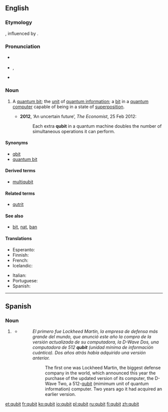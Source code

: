 ==English==
{{wikipedia}}

===Etymology===
{{blend|quantum|bit}}, influenced by {{term|cubit}}.

===Pronunciation===
* {{a|UK}} {{IPA|/ˈkjuːbɪt/}}
* {{a|US}} {{enPR|kyo͞o'bĭt}}, {{IPA|/ˈkjubɪt/}}
* {{homophones|lang=en|cubit}}

===Noun===
{{en-noun}}

# {{context|computing|lang=en}} A [[quantum bit]]; the [[unit]] of [[quantum information]]; a [[bit]] in a [[quantum computer]] capable of being in a state of [[superposition]].
#* '''2012''', ‘An uncertain future’, ''The Economist'', 25 Feb 2012:
#*: Each extra '''qubit''' in a quantum machine doubles the number of simultaneous operations it can perform.

====Synonyms====
* [[qbit]]
* [[quantum bit]]

====Derived terms====
* [[multiqubit]]

====Related terms====
* [[qutrit]]

====See also====
* [[bit]], [[nat]], [[ban]]

====Translations====
{{trans-top|quantum bit}}
* Esperanto: {{t|eo|kvantumbito}}
* Finnish: {{t|fi|kubitti}}
* French: {{t+|fr|qubit|m}}
* Icelandic: {{t|is|skammtabiti|m}}
{{trans-mid}}
* Italian: {{t|it|qubit|m}}
* Portuguese: {{t|pt|qubit|m}}
* Spanish: {{t|es|qubit|m}}
{{trans-bottom}}

----

==Spanish==
{{wikipedia|lang=es}}

===Noun===
{{es-noun|m}}

# {{context|computing|lang=es}} {{l/en|qubit}} 
#* {{quote-web
    | date = 2013-05-19
    | author = BBC Mundo
    | title = Por qué Google y el Pentágono quieren computadoras cuánticas
    | site = elcomercio.pe
    | url = http://elcomercio.pe/actualidad/1578464/noticia-que-google-pentagono-quieren-computadoras-cuanticas
    | accessdate = 2013-05-26 
}}
#*: ''El primero fue Lockheed Martin, la empresa de defensa más grande del mundo, que anunció este año la compra de la versión actualizada de su computadora, la D-Wave Dos, una computadora de 512 '''qubit''' (unidad mínima de información cuántica). Dos años atrás había adquirido una versión anterior.''
#*:: The first one was Lockheed Martin, the biggest defense company in the world, which announced this year the purchase of the updated version of its computer, the D-Wave Two, a 512-<u>qubit</u> (mimimum unit of quantum information) computer. Two years ago it had acquired an earlier version.

[[et:qubit]]
[[fr:qubit]]
[[ko:qubit]]
[[io:qubit]]
[[pl:qubit]]
[[ru:qubit]]
[[fi:qubit]]
[[zh:qubit]]